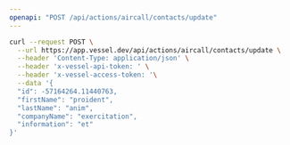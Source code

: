 ```yaml
---
openapi: "POST /api/actions/aircall/contacts/update"
---
```


<RequestExample>

```bash Request
curl --request POST \
  --url https://app.vessel.dev/api/actions/aircall/contacts/update \
  --header 'Content-Type: application/json' \
  --header 'x-vessel-api-token: ' \
  --header 'x-vessel-access-token: '\
  --data '{
  "id": -57164264.11440763,
  "firstName": "proident",
  "lastName": "anim",
  "companyName": "exercitation",
  "information": "et"
}'
```

</RequestExample>
